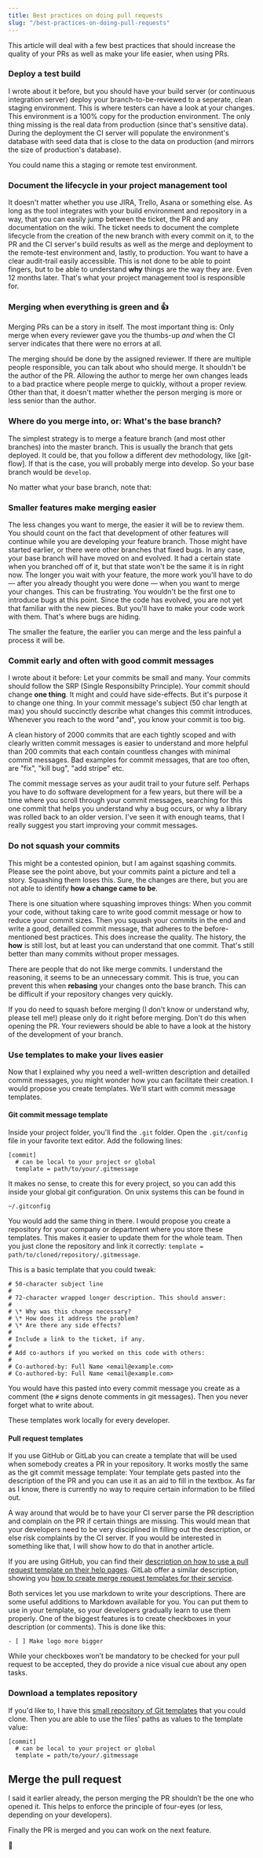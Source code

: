 ```yaml
---
title: Best practices on doing pull requests
slug: "/best-practices-on-doing-pull-requests"
---
```


This article will deal with a few best practices that should increase the quality of your PRs as well as make your life easier, when using PRs.

### Deploy a test build

I wrote about it before, but you should have your build server (or continuous integration server) deploy your branch-to-be-reviewed to a seperate, clean staging environment. This is where testers can have a look at your changes. This environment is a 100% copy for the production environment. The only thing missing is the real data from production (since that's sensitive data). During the deployment the CI server will populate the environment's database with seed data that is close to the data on production (and mirrors the size of production's database).

You could name this a staging or remote test environment.

### Document the lifecycle in your project management tool

It doesn't matter whether you use JIRA, Trello, Asana or something else. As long as the tool integrates with your build environment and repository in a way, that you can easily jump between the ticket, the PR and any documentation on the wiki. The ticket needs to document the complete lifecycle from the creation of the new branch with every commit on it, to the PR and the CI server's build results as well as the merge and deployment to the remote-test environment and, lastly, to production. You want to have a clear audit-trail easily accessible. This is not done to be able to point fingers, but to be able to understand **why** things are the way they are. Even 12 months later. That's what your project management tool is responsible for.

### Merging when everything is green and 👍

Merging PRs can be a story in itself. The most important thing is: Only merge when every reviewer gave you the thumbs-up _and_ when the CI server indicates that there were no errors at all.

The merging should be done by the assigned reviewer. If there are multiple people responsible, you can talk about who should merge. It shouldn't be the author of the PR. Allowing the author to merge her own changes leads to a bad practice where people merge to quickly, without a proper review. Other than that, it doesn't matter whether the person merging is more or less senior than the author.

### Where do you merge into, or: What's the base branch?

The simplest strategy is to merge a feature branch (and most other branches) into the master branch. This is usually the branch that gets deployed.
It could be, that you follow a different dev methodology, like [git-flow]. If that is the case, you will probably merge into develop. So your base branch would be `develop`.

No matter what your base branch, note that:

### Smaller features make merging easier

The less changes you want to merge, the easier it will be to review them. You should count on the fact that development of other features will continue while you are developing your feature branch. Those might have started earlier, or there were other branches that fixed bugs. In any case, your base branch will have moved on and evolved. It had a certain state when you branched off of it, but that state won't be the same it is in right now. The longer you wait with your feature, the more work you'll have to do — after you already thought you were done — when you want to merge your changes. This can be frustrating. You wouldn't be the first one to introduce bugs at this point. Since the code has evolved, you are not yet that familiar with the new pieces. But you'll have to make your code work with them. That's where bugs are hiding.

The smaller the feature, the earlier you can merge and the less painful a process it will be.

### Commit early and often with good commit messages

I wrote about it before: Let your commits be small and many. Your commits should follow the SRP (Single Responsibilty Principle). Your commit should change **one thing**. It might and could have side-effects. But it's purpose it to change one thing. In your commit message's subject (50 char length at max) you should succinctly describe what changes this commit introduces. Whenever you reach to the word "and", you know your commit is too big.

A clean history of 2000 commits that are each tightly scoped and with clearly written commit messages is easier to understand and more helpful than 200 commits that each contain countless changes with minimal commit messages. Bad examples for commit messages, that are too often, are "fix", "kill bug", "add stripe" etc.

The commit message serves as your audit trail to your future self. Perhaps you have to do software development for a few years, but there will be a time where you scroll through your commit messages, searching for this one commit that helps you understand why a bug occurs, or why a library was rolled back to an older version. I've seen it with enough teams, that I really suggest you start improving your commit messages.

### Do not squash your commits

This might be a contested opinion, but I am against sqashing commits. Please see the point above, but your commits paint a picture and tell a story. Squashing them loses this. Sure, the changes are there, but you are not able to identify **how a change came to be**.

There is one situation where squashing improves things: When you commit your code, without taking care to write good commit message or how to reduce your commit sizes. Then you squash your commits in the end and write a good, detailled commit message, that adheres to the before-mentioned best practices. This does increase the quality. The history, the **how** is still lost, but at least you can understand that one commit. That's still better than many commits without proper messages.

There are people that do not like merge commits. I understand the reasoning, it seems to be an unnecessary commit. This is true, you can prevent this when **rebasing** your changes onto the base branch. This can be difficult if your repository changes very quickly.

If you do need to squash before merging (I don't know or understand why, please tell me!) please only do it right before merging. Don't do this when opening the PR. Your reviewers should be able to have a look at the history of the development of your branch.

### Use templates to make your lives easier

Now that I explained why you need a well-written description and detailled commit messages, you might wonder how you can facilitate their creation.
I would propose you create templates.
We'll start with commit message templates.

#### Git commit message template

Inside your project folder, you'll find the `.git` folder. Open the `.git/config` file in your favorite text editor. Add the following lines:

```
[commit]
  # can be local to your project or global
  template = path/to/your/.gitmessage
```

It makes no sense, to create this for every project, so you can add this inside your global git configuration. On unix systems this can be found in

`~/.gitconfig`

You would add the same thing in there. I would propose you create a repository for your company or department where you store these templates. This makes it easier to update them for the whole team. Then you just clone the repository and link it correctly: `template = path/to/cloned/repository/.gitmessage`.

This is a basic template that you could tweak:

```
# 50-character subject line
#
# 72-character wrapped longer description. This should answer:
#
# \* Why was this change necessary?
# \* How does it address the problem?
# \* Are there any side effects?
#
# Include a link to the ticket, if any.
#
# Add co-authors if you worked on this code with others:
#
# Co-authored-by: Full Name <email@example.com>
# Co-authored-by: Full Name <email@example.com>
```

You would have this pasted into every commit message you create as a comment (the `#` signs denote comments in git messages). Then you never forget what to write about.

These templates work locally for every developer.

#### Pull request templates

If you use GitHub or GitLab you can create a template that will be used when somebody creates a PR in your repository. It works mostly the same as the git commit message template: Your template gets pasted into the description of the PR and you can use it as an aid to fill in the textbox. As far as I know, there is currently no way to require certain information to be filled out.

A way around that would be to have your CI server parse the PR description and complain on the PR if certain things are missing. This would mean that your developers need to be very disciplined in filling out the description, or else risk complaints by the CI server. If you would be interested in something like that, I will show how to do that in another article.

If you are using GitHub, you can find their [description on how to use a pull request template on their help pages](https://docs.github.com/en/github/building-a-strong-community/creating-a-pull-request-template-for-your-repository#adding-a-pull-request-template).
GitLab offer a similar description, showing you [how to create merge request templates for their service](https://docs.gitlab.com/ee/user/project/description_templates.html#creating-merge-request-templates).

Both services let you use markdown to write your descriptions. There are some useful additions to Markdown available for you. You can put them to use in your template, so your developers gradually learn to use them properly. One of the biggest features is to create checkboxes in your description (or comments). This is done like this:

`- [ ] Make logo more bigger`

While your checkboxes won’t be mandatory to be checked for your pull request to be accepted, they do provide a nice visual cue about any open tasks.

### Download a templates repository

If you'd like to, I have this [small repository of Git templates](https://gitlab.com/improve-software-quality/git-templates) that you could clone. Then you are able to use the files' paths as values to the template value:

```
[commit]
  # can be local to your project or global
  template = path/to/your/.gitmessage
```

## Merge the pull request

I said it earlier already, the person merging the PR shouldn’t be the one who opened it. This helps to enforce the principle of four-eyes (or less, depending on your developers).

Finally the PR is merged and you can work on the next feature.

🎉
